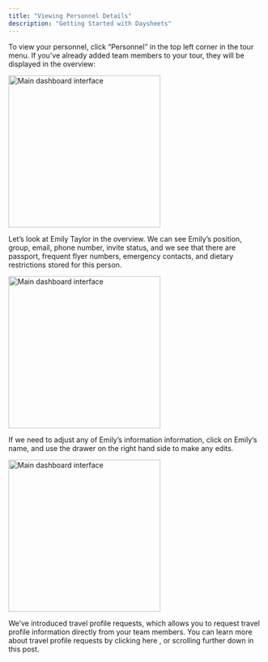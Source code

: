 ```yaml
---
title: "Viewing Personnel Details"
description: "Getting Started with Daysheets"
---
```


To view your personnel, click “Personnel” in the top left corner in the tour menu. If you’ve already added team members to your tour, they will be displayed in the overview:

<img
  src="/images/personnel-travel-profile/viewing-personnel/overview-personnel.png"
  alt="Main dashboard interface"
  height="300"
  className="rounded-lg"
/>

Let’s look at Emily Taylor in the overview. We can see Emily’s position, group, email, phone number, invite status, and we see that there are passport, frequent flyer numbers, emergency contacts, and dietary restrictions stored for this person.

<img
  src="/images/personnel-travel-profile/viewing-personnel/single-person-row.png"
  alt="Main dashboard interface"
  height="300"
  className="rounded-lg"
/>

If we need to adjust any of Emily’s information information, click on Emily’s name, and use the drawer on the right hand side to make any edits.

<img
  src="/images/personnel-travel-profile/viewing-personnel/overview-drawer.png"
  alt="Main dashboard interface"
  height="300"
  className="rounded-lg"
/>

We’ve introduced travel profile requests, which allows you to request travel profile information directly from your team members. You can learn more about travel profile requests by clicking here , or scrolling further down in this post.
